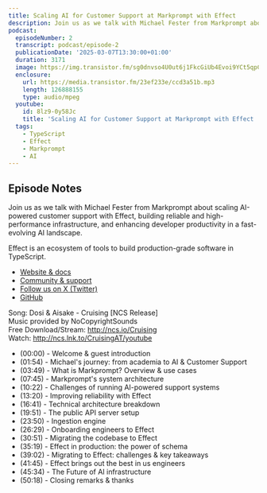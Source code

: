 ```yaml
---
title: Scaling AI for Customer Support at Markprompt with Effect
description: Join us as we talk with Michael Fester from Markprompt about scaling AI-powered customer support with Effect, building reliable and high-performance infrastructure, and enhancing developer productivity in a fast-evolving AI landscape.
podcast:
  episodeNumber: 2
  transcript: podcast/episode-2
  publicationDate: '2025-03-07T13:30:00+01:00'
  duration: 3171
  image: https://img.transistor.fm/sg0dnvso4U0ut6j1FkcGiUb4Evoi9YCt5qpCt46K3Z0/rs:fill:3000:3000:1/q:60/aHR0cHM6Ly9pbWct/dXBsb2FkLXByb2R1/Y3Rpb24udHJhbnNp/c3Rvci5mbS81MTU5/NTAxYzc2NGVhMDcx/NDhjYmNjODgzOGRj/NjcwNC5wbmc.jpg
  enclosure:
    url: https://media.transistor.fm/23ef233e/ccd3a51b.mp3
    length: 126888155
    type: audio/mpeg
  youtube:
    id: 8lz9-0y58Jc
    title: 'Scaling AI for Customer Support at Markprompt with Effect | Cause & Effect #2'
  tags:
    - TypeScript
    - Effect
    - Markprompt
    - AI
---
```


## Episode Notes

Join us as we talk with Michael Fester from Markprompt about scaling AI-powered customer support with Effect, building reliable and high-performance infrastructure, and enhancing developer productivity in a fast-evolving AI landscape.

Effect is an ecosystem of tools to build production-grade software in TypeScript.

- [Website & docs](https://effect.website)
- [Community & support](https://discord.gg/effect-ts)
- [Follow us on X (Twitter)](https://twitter.com/EffectTS_)
- [GitHub](https://github.com/Effect-TS)

Song: Dosi & Aisake - Cruising \[NCS Release\]<br/>
Music provided by NoCopyrightSounds<br/>
Free Download/Stream: http://ncs.io/Cruising<br/>
Watch: http://ncs.lnk.to/CruisingAT/youtube

- (00:00) - Welcome & guest introduction
- (01:54) - Michael's journey: from academia to AI & Customer Support
- (03:49) - What is Markprompt? Overview & use cases
- (07:45) - Markprompt's system architecture
- (10:22) - Challenges of running AI-powered support systems
- (13:20) - Improving reliability with Effect
- (16:41) - Technical architecture breakdown
- (19:51) - The public API server setup
- (23:50) - Ingestion engine
- (26:29) - Onboarding engineers to Effect
- (30:51) - Migrating the codebase to Effect
- (35:19) - Effect in production: the power of schema
- (39:02) - Migrating to Effect: challenges & key takeaways
- (41:45) - Effect brings out the best in us engineers
- (45:34) - The Future of AI infrastructure
- (50:18) - Closing remarks & thanks
